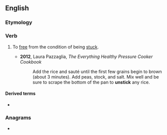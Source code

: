 ==English==

===Etymology===
{{prefix|en|un|stick}}

===Verb===
{{en-verb|unsticks|unsticking|unstuck}}

# {{lb|en|transitive|sometimes|figurative}} To [[free]] from the condition of being [[stuck]].
#* '''2012''', Laura Pazzaglia, ''The Everything Healthy Pressure Cooker Cookbook''
#*: Add the rice and sauté until the first few grains begin to brown (about 3 minutes). Add peas, stock, and salt. Mix well and be sure to scrape the bottom of the pan to '''unstick''' any rice.

====Derived terms====
* {{l|en|come unstuck}}

===Anagrams===
* {{anagrams|en|tuck-ins|tucks in|tunicks|unticks}}